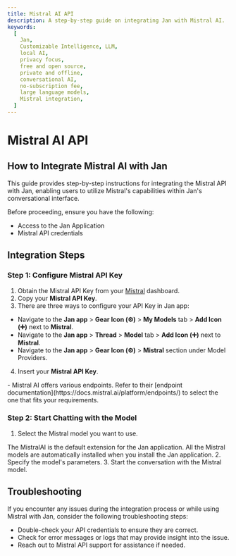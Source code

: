 ```yaml
---
title: Mistral AI API
description: A step-by-step guide on integrating Jan with Mistral AI.
keywords:
  [
    Jan,
    Customizable Intelligence, LLM,
    local AI,
    privacy focus,
    free and open source,
    private and offline,
    conversational AI,
    no-subscription fee,
    large language models,
    Mistral integration,
  ]
---
```



# Mistral AI API

## How to Integrate Mistral AI with Jan
This guide provides step-by-step instructions for integrating the Mistral API with Jan, enabling users to utilize Mistral's capabilities within Jan's conversational interface.

Before proceeding, ensure you have the following:
- Access to the Jan Application
- Mistral API credentials

## Integration Steps
<Steps>

### Step 1: Configure Mistral API Key

1. Obtain the Mistral API Key from your [Mistral](https://console.mistral.ai/user/api-keys/) dashboard.
2. Copy your **Mistral API Key**.
3. There are three ways to configure your API Key in Jan app:
  - Navigate to the **Jan app** > **Gear Icon (⚙️)** > **My Models** tab > **Add Icon (➕)** next to **Mistral**.
  - Navigate to the **Jan app** > **Thread** > **Model** tab > **Add Icon (➕)** next to **Mistral**.
  - Navigate to the **Jan app** > **Gear Icon (⚙️)** > **Mistral** section under Model Providers.
4. Insert your **Mistral API Key**.

<Callout type='info'>
  - Mistral AI offers various endpoints. Refer to their [endpoint documentation](https://docs.mistral.ai/platform/endpoints/) to select the one that fits your requirements.
</Callout>

### Step 2: Start Chatting with the Model

1. Select the Mistral model you want to use.

<Callout type='info'>
  The MistralAI is the default extension for the Jan application. All the Mistral models are automatically installed when you install the Jan application.
</Callout>
2. Specify the model's parameters.
3. Start the conversation with the Mistral model.

</Steps>

## Troubleshooting

If you encounter any issues during the integration process or while using Mistral with Jan, consider the following troubleshooting steps:

- Double-check your API credentials to ensure they are correct.
- Check for error messages or logs that may provide insight into the issue.
- Reach out to Mistral API support for assistance if needed.